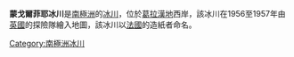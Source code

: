 {{coord|64|47|S|62|15|W|display=title}}

'''蒙戈爾菲耶冰川'''是[[南極洲|南極洲]]的[[冰川|冰川]]，位於[[葛拉漢地|葛拉漢地]]西岸，該冰川在1956至1957年由[[英國|英國]]的探險隊繪入地圖，該冰川以[[法國|法國]]的造紙者命名。

{{DEFAULTSORT:Montgolfier Glacier}}
[[Category:南極洲冰川|Category:南極洲冰川]]


{{DancoCoast-geo-stub}}